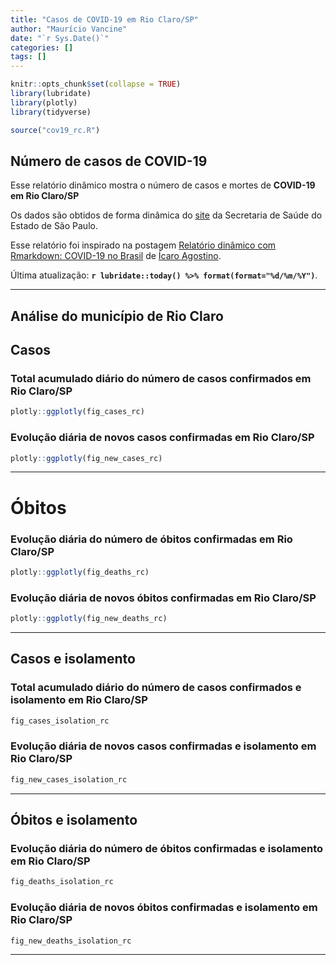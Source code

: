 ```yaml
---
title: "Casos de COVID-19 em Rio Claro/SP"
author: "Maurício Vancine"
date: "`r Sys.Date()`"
categories: []
tags: []
---
```


```r
knitr::opts_chunk$set(collapse = TRUE)
library(lubridate)
library(plotly)
library(tidyverse)
```

```r
source("cov19_rc.R")
```

## Número de casos de COVID-19
Esse relatório dinâmico mostra o número de casos e mortes de **COVID-19 em Rio Claro/SP**

Os dados são obtidos de forma dinâmica do [site](https://www.seade.gov.br/coronavirus/) da Secretaria de Saúde do Estado de São Paulo.

Esse relatório foi inspirado na postagem [Relatório dinâmico com Rmarkdown: COVID-19 no Brasil](https://icaroagostino.github.io/post/rmd-cov19/) de [Ícaro Agostino ](https://icaroagostino.github.io/blog/).

Última atualização: **`r lubridate::today() %>% format(format="%d/%m/%Y")`**.

---

## Análise do município de Rio Claro

## Casos
### Total acumulado diário do número de casos confirmados em Rio Claro/SP
```r
plotly::ggplotly(fig_cases_rc)
```

### Evolução diária de novos casos confirmadas em Rio Claro/SP
```r
plotly::ggplotly(fig_new_cases_rc)
```

---

# Óbitos
### Evolução diária do número de óbitos confirmadas em Rio Claro/SP
```r
plotly::ggplotly(fig_deaths_rc)
```

### Evolução diária de novos óbitos confirmadas em Rio Claro/SP
```r
plotly::ggplotly(fig_new_deaths_rc)
```

---

## Casos e isolamento
### Total acumulado diário do número de casos confirmados e isolamento em Rio Claro/SP
```r
fig_cases_isolation_rc
```

### Evolução diária de novos casos confirmadas e isolamento em Rio Claro/SP
```r
fig_new_cases_isolation_rc
```

---

## Óbitos e isolamento
### Evolução diária do número de óbitos confirmadas e isolamento em Rio Claro/SP
```r
fig_deaths_isolation_rc
```

### Evolução diária de novos óbitos confirmadas e isolamento em Rio Claro/SP
```r
fig_new_deaths_isolation_rc
```

---
